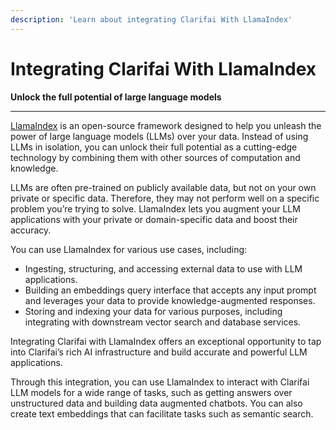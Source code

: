 ```yaml
---
description: 'Learn about integrating Clarifai With LlamaIndex'
---
```


# Integrating Clarifai With LlamaIndex

**Unlock the full potential of large language models**
<hr />

[LlamaIndex](https://www.llamaindex.ai/) is an open-source framework designed to help you unleash the power of large language models (LLMs) over your data.
Instead of using LLMs in isolation, you can unlock their full potential as a cutting-edge technology by combining them with other sources of computation and knowledge.

LLMs are often pre-trained on publicly available data, but not on your own private or specific data. Therefore, they may not perform well on a specific problem you’re trying to solve. LlamaIndex lets you augment your LLM applications with your private or domain-specific data and boost their accuracy. 

You can use LlamaIndex for various use cases, including:

- Ingesting, structuring, and accessing external data to use with LLM applications. 
- Building an embeddings query interface that accepts any input prompt and leverages your data to provide knowledge-augmented responses.
- Storing and indexing your data for various purposes, including integrating with downstream vector search and database services.

Integrating Clarifai with LlamaIndex offers an exceptional opportunity to tap into Clarifai’s rich AI infrastructure and build accurate and powerful LLM applications. 

Through this integration, you can use LlamaIndex to interact with Clarifai LLM models for a wide range of tasks, such as getting answers over unstructured data and building data augmented chatbots. You can also create text embeddings that can facilitate tasks such as semantic search. 


